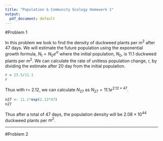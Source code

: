 ```yaml
---
title: "Population & Community Ecology Homework 1"
output: 
  pdf_document: default
---
```


#Problem 1

In this problem we look to find the density of duckweed plants per $m^2$ after 47 days. We will estimate the future population using the exponential growth formula, $N_t = N_0 e^{rt}$ where the initial population, $N_0$, is 11.1 duckweed plants per $m^2$.  We can calculate the rate of unitless population change, r, by dividing the estimate after 20 day from the initial population.

```r
r = 23.5/11.1
r
```

Thus with r= 2.12, we can calculate $N_{27}$ as $N_{27} = 11.1 e^{2.12\times47}$.

```r
n27 <- 11.1*exp(2.12*47)
n27
```

Thus after a total of 47 days, the population density will be $2.08\times10^{44}$ duckweed plants per $m^2$.

***

#Problem 2